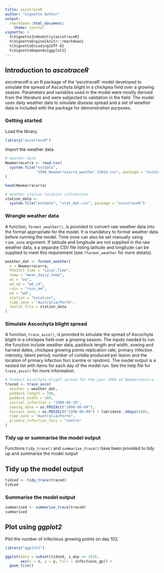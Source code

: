 ```yaml
---
title: ascotraceR
author: "Vignette Author" 
output:
  rmarkdown::html_document:
    theme: journal
vignette: >
  %\VignetteIndexEntry{ascotraceR}
  %\VignetteEngine{knitr::rmarkdown}
  %\VignetteEncoding{UTF-8}
  %\VignetteDepends{ggplot2}
---
```


## Introduction to _ascotraceR_

_ascotraceR_ is an R package of the 'ascotraceR' model developed to simulate the spread of Ascochyta blight in a chickpea field over a growing season.
Parameters and variables used in the model were mostly derived from the literature and were subjected to validation in the field.
The model uses daily weather data to simulate disease spread and a set of weather data is included with the package for demonstration purposes.

### Getting started

Load the library.

```r
library("ascotraceR")
```

Import the weather data

```r
# weather data
Newmarracarra <- read.csv(
  system.file("extdata",
              "1998_Newmarracarra_weather_table.csv", package = "ascotraceR")
)

head(Newmarracarra)

# weather station location information
station_data <-
  system.file("extdata", "stat_dat.csv", package = "ascotraceR")
```

### Wrangle weather data 

A function, `format_weather()`, is provided to convert raw weather data into the format appropriate for the model.
It is mandatory to format weather data before running the model.
Time zone can also be set manually using `time_zone` argument.
If latitude and longitude are not supplied in the raw weather data, a a separate CSV file listing latitude and longitude can be supplied to meet this requirement (see `?format_weather` for more details).

```r
weather_dat <- format_weather(
  x = Newmarracarra,
  POSIXct_time = "Local.Time",
  temp = "mean_daily_temp",
  ws = "ws",
  wd_sd = "wd_sd",
  rain = "rain_mm",
  wd = "wd",
  station = "Location",
  time_zone = "Australia/Perth",
  lonlat_file = station_data
)
```

### Simulate Ascochyta blight spread

A function, `trace_asco()`, is provided to simulate the spread of Ascochyta blight in a chickpea field over a growing season.
The inputs needed to run the function include weather data, paddock length and width, sowing and harvest dates, chickpea growing points replication rate, primary infection intensity, latent period, number of conidia produced per lesion and the location of primary infection foci (centre or random).
The model output is a nested list with items for each day of the model run.
See the help file for `trace_asco()` for more information.

```r
# Predict Ascochyta blight spread for the year 1988 at Newmarracarra
traced <- trace_asco(
  weather = weather_dat,
  paddock_length = 100,
  paddock_width = 100,
  initial_infection = "1998-06-10",
  sowing_date = as.POSIXct("1998-06-09"),
  harvest_date = as.POSIXct("1998-06-09") + lubridate::ddays(100),
  time_zone = "Australia/Perth",
  primary_infection_foci = "centre"
)
```

### Tidy up or summarise the model output

Functions `tidy_trace()` and `summarise_trace()` have been provided to tidy up and summarise the model output

## Tidy up the model output 

```r
tidied <- tidy_trace(traced)
tidied
```


### Summarise the model output

```r
summarised <- summarise_trace(traced)
summarised
```

## Plot using _ggplot2_

Plot the number of infectious growing points on day 102.

```r

library("ggplot2")

ggplot(data = subset(tidied, i_day == 102),
       aes(x = x, y = y, fill = infectious_gp)) +
  geom_tile()
```

